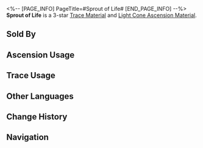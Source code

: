 <%-- [PAGE_INFO]
PageTitle=#Sprout of Life#
[END_PAGE_INFO] --%>
{{Item Infobox
|id          = 110172
|image       = Item Sprout of Life.png
|type        = Trace Material
|type2       = Light Cone Ascension Material
|invCategory = Upgrade Materials
|rarity      = 3
|effect      = A young sprout emerging from the Seed of Abundance. Used to level up Traces moderately for {{Color|h|Abundance}} characters.
|description = Radiating warmth, life and growth flourish around the place where it sinks its roots. Barren wastelands turn into luscious grass fields, withered plants rejuvenate and blossom, and springs burst through the ground to moisten the land.<br />As you get closer to it, your muscles and bones twitch and propagate with an unbearable itch.
|source1     = [[Calyx (Backwater Pass)]]
|source2     = [[Omni-Synthesizer]] &mdash; Material Synthesis
|source3     = [[Embers Exchange]]
|source4     = [[Omni-Synthesizer]] &mdash; Material Exchange
}}
{{Description|''"Life is unfailing where the soul abounds."''}}
'''Sprout of Life''' is a 3-star [[Trace Material]] and [[Light Cone Ascension Material]].

==Sold By==
{{Shop Availability}}

==Ascension Usage==
{{Ascension Usage}}

==Trace Usage==
{{Trace Usage}}

==Other Languages==
{{Other Languages
|en   = Sprout of Life
|zhs  = 生命之芽
|zht  = 生命之芽
|ja   = 生命の芽
|ko   = 생명의 새싹
|es   = Brote de la vida
|fr   = Pousse de la vie
|ru   = Росток жизни
|th   = Sprout of Life
|vi   = Mầm Sống
|de   = Spross des Lebens
|id   = Sprout of Life
|pt   = Broto da Vida
}}

==Change History==
{{Change History|2.0}}

==Navigation==
{{Upgrade Material Navbox}}